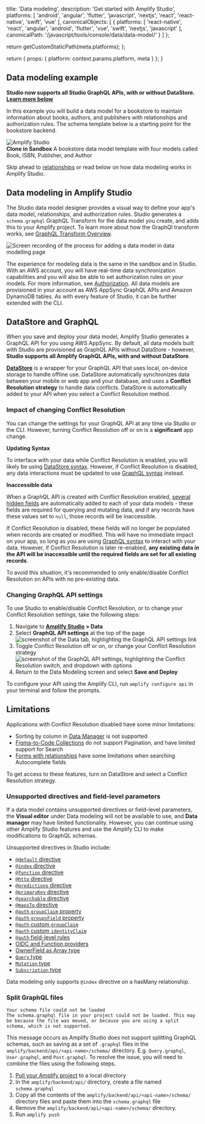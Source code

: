 
  title: 'Data modeling',
  description: 'Get started with Amplify Studio',
  platforms: [
    'android',
    'angular',
    'flutter',
    'javascript',
    'nextjs',
    'react',
    'react-native',
    'swift',
    'vue'
  ],
  canonicalObjects: [
    {
      platforms: [
        'react-native',
        'react',
        'angular',
        'android',
        'flutter',
        'vue',
        'swift',
        'nextjs',
        'javascript'
      ],
      canonicalPath: '/javascript/tools/console/data/data-model/'
    }
  ]
};

  return getCustomStaticPath(meta.platforms);
};

  return {
    props: {
      platform: context.params.platform,
      meta
    }
  };
}

## Data modeling example

<Callout info>

**Studio now supports all Studio GraphQL APIs, with or without DataStore. [Learn more below](#datastore-and-graphql)**

</Callout>

In this example you will build a data model for a bookstore to maintain information about books, authors, and publishers with relationships and authorization rules. The schema template below is a starting point for the bookstore backend.

<ExternalLinkButton href="https://sandbox.amplifyapp.com/schema-design/8771638b-a00a-4a1d-af23-26913967cc5f/clone">
  <img alt="Amplify Studio" src="/images/console/adminui.svg" />
  <div>
    <strong>Clone in Sandbox</strong> A bookstore data model template with four
    models called Book, ISBN, Publisher, and Author
  </div>
</ExternalLinkButton>

Skip ahead to [relationships](/[platform]/tools/console/data/relationships/) or read below on how data modeling works in Amplify Studio.

## Data modeling in Amplify Studio

The Studio data model designer provides a visual way to define your app's data model, relationships, and authorization rules. Studio generates a `schema.graphql` GraphQL Transform for the data model you create, and adds this to your Amplify project. To learn more about how the GraphQl transform works, see [GraphQL Transform Overview](/[platform]/tools/cli-legacy/overview/).

![Screen recording of the process for adding a data model in data modelling page](/images/console/datamodel.gif)

The experience for modeling data is the same in the sandbox and in Studio. With an AWS account, you will have real-time data synchronization capabilities and you will also be able to set authorization rules on your models. For more information, see [Authorization](/[platform]/tools/console/authz/). All data models are provisioned in your account as AWS AppSync GraphQL APIs and Amazon DynamoDB tables. As with every feature of Studio, it can be further extended with the CLI.

## DataStore and GraphQL

When you save and deploy your data model, Amplify Studio generates a GraphQL API for you using AWS AppSync. By default, all data models built with Studio are provisioned as GraphQL APIs without DataStore - however, **Studio supports all Amplify GraphQL APIs, with and without DataStore**.

**[DataStore](/[platform]/build-a-backend/more-features/datastore/set-up-datastore/)** is a wrapper for your GraphQL API that uses local, on-device storage to handle offline use. DataStore automatically synchronizes data between your mobile or web app and your database, and uses a **Conflict Resolution strategy** to handle data conflicts. DataStore is automatically added to your API when you select a Conflict Resolution method.

### Impact of changing Conflict Resolution

You can change the settings for your GraphQL API at any time via Studio or the CLI. However, turning Conflict Resolution off or on is a **significant** app change.

**Updating Syntax**

To interface with your data while Conflict Resolution is enabled, you will likely be using [DataStore syntax](/[platform]/build-a-backend/more-features/datastore/manipulate-data/). However, if Conflict Resolution is disabled, any data interactions must be updated to use [GraphQL syntax](/[platform]/build-a-backend/graphqlapi/mutate-data/) instead.

**Inaccessible data**

When a GraphQL API is created with Conflict Resolution enabled, [several hidden fields](/[platform]/build-a-backend/more-features/datastore/how-it-works/#conflict-resolution) are automatically added to each of your data models - these fields are required for querying and mutating data, and if any records have these values set to `null`, those records will be inaccessible.

If Conflict Resolution is disabled, these fields will no longer be populated when records are created or modified. This will have no immediate impact on your app, so long as you are using [GraphQL syntax](/[platform]/build-a-backend/graphqlapi/mutate-data/) to interact with your data. However, if Conflict Resolution is later re-enabled, **any existing data in the API will be inaccessible until the required fields are set for all existing records**.

To avoid this situation, it's recommended to only enable/disable Conflict Resolution on APIs with no pre-existing data.

### Changing GraphQL API settings

To use Studio to enable/disable Conflict Resolution, or to change your Conflict Resolution settings, take the following steps:

1. Navigate to **[Amplify Studio](/[platform]/tools/console/adminui/start/#log-into-the-amplify-console) > Data**
2. Select **GraphQL API settings** at the top of the page ![screenshot of the Data tab, highlighting the GraphQL API settings link](/images/console/conflict-resolution1.png)
3. Toggle Conflict Resolution off or on, or change your Conflict Resolution strategy ![screenshot of the GraphQL API settings, highlighting the Conflict Resolution switch, and dropdown with options](/images/console/conflict-resolution2.png)
4. Return to the Data Modeling screen and select **Save and Deploy**

To configure your API using the Amplify CLI, run `amplify configure api` in your terminal and follow the prompts.

## Limitations

Applications with Conflict Resolution disabled have some minor limitations:

- Sorting by column in [Data Manager](/[platform]/tools/console/data/content-management/) is not supported
- [Figma-to-Code Collections](/[platform]/build-ui/uibuilder/collections/) do not support Pagination, and have limited support for Search
- [Forms with relationships](/[platform]/build-ui/formbuilder/special-inputs/) have some limitations when searching Autocomplete fields

To get access to these features, turn on DataStore and select a Conflict Resolution strategy.

### Unsupported directives and field-level parameters

If a data model contains unsupported directives or field-level parameters, the **Visual editor** under Data modeling will not be available to use, and **Data manager** may have limited functionality. However, you can continue using other Amplify Studio features and use the Amplify CLI to make modifications to GraphQL schemas.

Unsupported directives in Studio include:

- [`@default` directive](/[platform]/build-a-backend/graphqlapi/data-modeling/#assign-default-values-for-fields)
- [`@index` directive](/[platform]/build-a-backend/graphqlapi/data-modeling/#configure-a-secondary-index)
- [`@function` directive](/[platform]/build-a-backend/graphqlapi/custom-business-logic/#lambda-function-resolver)
- [`@http` directive](/[platform]/build-a-backend/graphqlapi/custom-business-logic/#http-resolver)
- [`@predictions` directive](/[platform]/build-a-backend/graphqlapi/connect-machine-learning-services/)
- [`@primaryKey` directive](/[platform]/build-a-backend/graphqlapi/data-modeling/#configure-a-primary-key)
- [`@searchable` directive](/[platform]/build-a-backend/graphqlapi/search-and-result-aggregations/)
- [`@mapsTo` directive](/[platform]/build-a-backend/graphqlapi/schema-evolution/)
- [`@auth` `groupClaim` property](/[platform]/build-a-backend/graphqlapi/customize-authorization-rules/#user-group-based-data-access)
- [`@auth` `groupsField` property](/[platform]/build-a-backend/graphqlapi/customize-authorization-rules/#field-level-authorization-rules)
- [`@auth` custom `groupClaim`](/[platform]/build-a-backend/graphqlapi/customize-authorization-rules/#configure-custom-identity-and-group-claims)
- [`@auth` custom `identityClaim`](/[platform]/build-a-backend/graphqlapi/customize-authorization-rules/#configure-custom-identity-and-group-claims)
- [`@auth` field-level rules](/[platform]/build-a-backend/graphqlapi/customize-authorization-rules/#field-level-authorization-rules)
- [OIDC and Function providers](/[platform]/build-a-backend/graphqlapi/customize-authorization-rules/#using-oidc-authorization-provider)
- [OwnerField as Array type](/[platform]/build-a-backend/graphqlapi/customize-authorization-rules/#multi-user-data-access)
- [`Query` type](/[platform]/build-a-backend/graphqlapi/custom-business-logic/#create-a-custom-query-or-mutation)
- [`Mutation` type](/[platform]/build-a-backend/graphqlapi/custom-business-logic/#create-a-custom-query-or-mutation)
- [`Subscription` type](/[platform]/build-a-backend/graphqlapi/custom-business-logic/#create-a-custom-query-or-mutation)

<Callout>

Data modeling only supports `@index` directive on a hasMany relationship.

</Callout>

### Split GraphQL files

```console
Your schema file could not be loaded
The schema.graphql file in your project could not be loaded. This may be because the file was moved, or because you are using a split schema, which is not supported.
```

This message occurs as Amplify Studio does not support splitting GraphQL schemas, such as saving as a set of `.graphql` files in the `amplify/backend/api/<api-name>/schema/` directory. E.g. `Query.graphql`, `User.graphql`, and `Post.graphql`. To resolve the issue, you will need to combine the files using the following steps.

1. [Pull your Amplify project](/[platform]/tools/console/adminui/extend-cli/#to-configure-the-amplify-cli-for-use-without-an-aws-account) to a local directory
2. In the `amplify/backend/api/` directory, create a file named `schema.graphql`
3. Copy all the contents of the `amplify/backend/api/<api-name>/schema/` directory files and paste them into the `schema.graphql` file
4. Remove the `amplify/backend/api/<api-name>/schema/` directory.
5. Run `amplify push`
